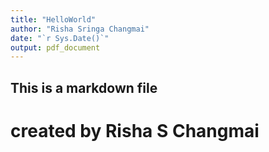 ```yaml
---
title: "HelloWorld"
author: "Risha Sringa Changmai"
date: "`r Sys.Date()`"
output: pdf_document
---
```


## This is a markdown file
# created by Risha S Changmai
